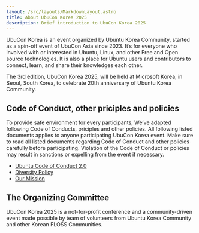 ```yaml
---
layout: /src/layouts/MarkdownLayout.astro
title: About UbuCon Korea 2025
description: Brief introduction to UbuCon Korea 2025
---
```


UbuCon Korea is an event organized by Ubuntu Korea Community, started as a spin-off event of UbuCon Asia since 2023. It’s for everyone who involved with or interested in Ubuntu, Linux, and other Free and Open source technologies. It is also a place for Ubuntu users and contributors to connect, learn, and share their knowledges each other.

The 3rd edition, UbuCon Korea 2025, will be held at Microsoft Korea, in Seoul, South Korea, to celebrate 20th anniversary of Ubuntu Korea Community.

## Code of Conduct, other priciples and policies
To provide safe environment for every participants, We’ve adapted following Code of Conducts, priciples and other policies. All following listed documents applies to anyone participating UbuCon Korea event. Make sure to read all listed documents regarding Code of Conduct and other policies carefully before participating. Violation of the Code of Conduct or policies may result in sanctions or expelling from the event if necessary.

- [Ubuntu Code of Conduct 2.0](https://disclosures.ubuntu-kr.org/legal/ethos/code-of-conduct/)
- [Diversity Policy](https://disclosures.ubuntu-kr.org/legal/ethos/diversity/)
- [Our Mission](https://disclosures.ubuntu-kr.org/legal/ethos/mission/)

## The Organizing Committee 
UbuCon Korea 2025 is a not-for-profit conference and a community-driven event made possible by team of volunteers from Ubuntu Korea Community and other Korean FLOSS Communities.
<CommitteMembers/>